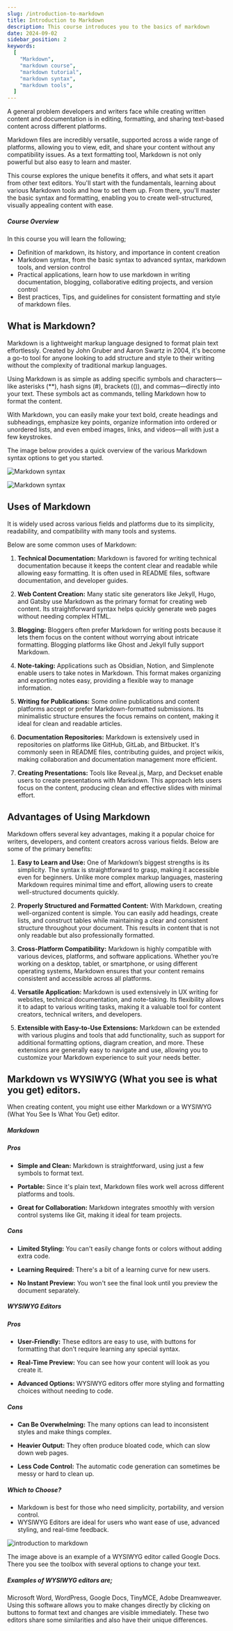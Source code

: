 ```yaml
---
slug: /introduction-to-markdown
title: Introduction to Markdown
description: This course introduces you to the basics of markdown
date: 2024-09-02
sidebar_position: 2
keywords:
  [
    "Markdown",
    "markdown course",
    "markdown tutorial",
    "markdown syntax",
    "markdown tools",
  ]
---
```


A general problem developers and writers face while creating written content and documentation is in editing, formatting, and sharing text-based content across different platforms.

Markdown files are incredibly versatile, supported across a wide range of platforms, allowing you to view, edit, and share your content without any compatibility issues. As a text formatting tool, Markdown is not only powerful but also easy to learn and master.

This course explores the unique benefits it offers, and what sets it apart from other text editors. You'll start with the fundamentals, learning about various Markdown tools and how to set them up. From there, you'll master the basic syntax and formatting, enabling you to create well-structured, visually appealing content with ease.

##### Course Overview

In this course you will learn the following;

- Definition of markdown, its history, and importance in content creation
- Markdown syntax, from the basic syntax to advanced syntax, markdown tools, and version control
- Practical applications, learn how to use markdown in writing documentation, blogging, collaborative editing projects, and version control
- Best practices, Tips, and guidelines for consistent formatting and style of markdown files.

## What is Markdown?

Markdown is a lightweight markup language designed to format plain text effortlessly. Created by John Gruber and Aaron Swartz in 2004, it's become a go-to tool for anyone looking to add structure and style to their writing without the complexity of traditional markup languages.

Using Markdown is as simple as adding specific symbols and characters—like asterisks (\*\*), hash signs (#), brackets (()), and commas—directly into your text. These symbols act as commands, telling Markdown how to format the content.

With Markdown, you can easily make your text bold, create headings and subheadings, emphasize key points, organize information into ordered or unordered lists, and even embed images, links, and videos—all with just a few keystrokes.

The image below provides a quick overview of the various Markdown syntax options to get you started.

![Markdown syntax](IMAGE/markdown1.jpg)

![Markdown syntax](IMAGE/markdown2.png)

## Uses of Markdown

It is widely used across various fields and platforms due to its simplicity, readability, and compatibility with many tools and systems.

Below are some common uses of Markdown:

1. **Technical Documentation:** Markdown is favored for writing technical documentation because it keeps the content clear and readable while allowing easy formatting. It is often used in README files, software documentation, and developer guides.

2. **Web Content Creation:** Many static site generators like Jekyll, Hugo, and Gatsby use Markdown as the primary format for creating web content. Its straightforward syntax helps quickly generate web pages without needing complex HTML.

3. **Blogging:** Bloggers often prefer Markdown for writing posts because it lets them focus on the content without worrying about intricate formatting. Blogging platforms like Ghost and Jekyll fully support Markdown.

4. **Note-taking:** Applications such as Obsidian, Notion, and Simplenote enable users to take notes in Markdown. This format makes organizing and exporting notes easy, providing a flexible way to manage information.

5. **Writing for Publications:** Some online publications and content platforms accept or prefer Markdown-formatted submissions. Its minimalistic structure ensures the focus remains on content, making it ideal for clean and readable articles.

6. **Documentation Repositories:** Markdown is extensively used in repositories on platforms like GitHub, GitLab, and Bitbucket. It's commonly seen in README files, contributing guides, and project wikis, making collaboration and documentation management more efficient.

7. **Creating Presentations:** Tools like Reveal.js, Marp, and Deckset enable users to create presentations with Markdown. This approach lets users focus on the content, producing clean and effective slides with minimal effort.

## Advantages of Using Markdown

Markdown offers several key advantages, making it a popular choice for writers, developers, and content creators across various fields. Below are some of the primary benefits:

1. **Easy to Learn and Use:** One of Markdown’s biggest strengths is its simplicity. The syntax is straightforward to grasp, making it accessible even for beginners. Unlike more complex markup languages, mastering Markdown requires minimal time and effort, allowing users to create well-structured documents quickly.

2. **Properly Structured and Formatted Content:** With Markdown, creating well-organized content is simple. You can easily add headings, create lists, and construct tables while maintaining a clear and consistent structure throughout your document. This results in content that is not only readable but also professionally formatted.

3. **Cross-Platform Compatibility:** Markdown is highly compatible with various devices, platforms, and software applications. Whether you’re working on a desktop, tablet, or smartphone, or using different operating systems, Markdown ensures that your content remains consistent and accessible across all platforms.

4. **Versatile Application:** Markdown is used extensively in UX writing for websites, technical documentation, and note-taking. Its flexibility allows it to adapt to various writing tasks, making it a valuable tool for content creators, technical writers, and developers.

5. **Extensible with Easy-to-Use Extensions:** Markdown can be extended with various plugins and tools that add functionality, such as support for additional formatting options, diagram creation, and more. These extensions are generally easy to navigate and use, allowing you to customize your Markdown experience to suit your needs better.

## Markdown vs WYSIWYG (What you see is what you get) editors.

When creating content, you might use either Markdown or a WYSIWYG (What You See Is What You Get) editor.

##### Markdown

##### Pros

- **Simple and Clean:** Markdown is straightforward, using just a few symbols to format text.

- **Portable:** Since it's plain text, Markdown files work well across different platforms and tools.
- **Great for Collaboration:** Markdown integrates smoothly with version control systems like Git, making it ideal for team projects.

##### Cons

- **Limited Styling:** You can't easily change fonts or colors without adding extra code.

- **Learning Required:** There's a bit of a learning curve for new users.

- **No Instant Preview:** You won't see the final look until you preview the document separately.

##### WYSIWYG Editors

##### Pros

- **User-Friendly:** These editors are easy to use, with buttons for formatting that don't require learning any special syntax.

- **Real-Time Preview:** You can see how your content will look as you create it.
- **Advanced Options:** WYSIWYG editors offer more styling and formatting choices without needing to code.

##### Cons

- **Can Be Overwhelming:** The many options can lead to inconsistent styles and make things complex.

- **Heavier Output:** They often produce bloated code, which can slow down web pages.
- **Less Code Control:** The automatic code generation can sometimes be messy or hard to clean up.

##### Which to Choose?

- Markdown is best for those who need simplicity, portability, and version control.
- WYSIWYG Editors are ideal for users who want ease of use, advanced styling, and real-time feedback.

![introduction to markdown](IMAGE/markdown3.jpg)

The image above is an example of a WYSIWYG editor called Google Docs. There you see the toolbox with several options to change your text.

##### Examples of WYSIWYG editors are;

Microsoft Word, WordPress, Google Docs, TinyMCE, Adobe Dreamweaver. Using this software allows you to make changes directly by clicking on buttons to format text and changes are visible immediately.
These two editors share some similarities and also have their unique differences.

